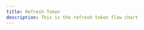 ```yaml
---
title: Refresh Token
description: This is the refresh token flow chart
---
```



<ImageSwitcher
  lightSrc="/img/flow-charts/6-refresh-token-transparent-light.png"
  darkSrc="/img/flow-charts/6-refresh-token-transparent.png"
  alt="Refresh Token Flow Chart"
/>
